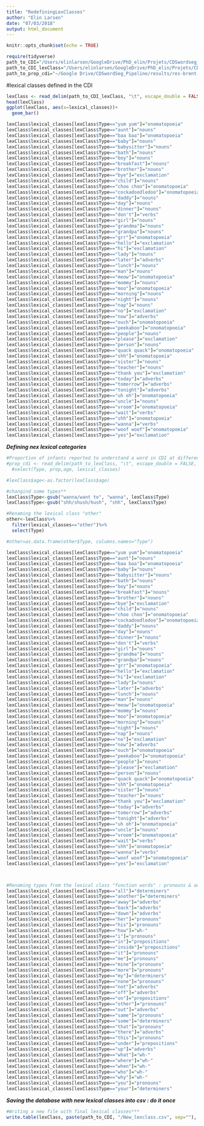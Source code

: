 ```yaml
---
title: "RedefiningLexClasses"
author: "Elin Larsen"
date: "07/03/2018"
output: html_document
---
```


```r
knitr::opts_chunk$set(echo = TRUE)

require(tidyverse) 
path_to_CDI="/Users/elinlarsen/GoogleDrive/PhD_elin/Projets/CDSwordseg_Pipeline/CDI/english/"
path_to_CDI_lexClass="/Users/elinlarsen/GoogleDrive/PhD_elin/Projets/CDSwordSeg_Pipeline//CDI/english/CDI_lexical_classes.txt"
path_to_prop_cdi="~/Google Drive/CDSwordSeg_Pipeline/results/res-brent-CDS/Analysis_algos_CDI/CDI_data/PropUnderstandCDI.csv"
```

#lexical classes defined in the CDI

```r
lexClass <- read_delim(path_to_CDI_lexClass, "\t", escape_double = FALSE, trim_ws = TRUE)
head(lexClass)
ggplot(lexClass, aes(x=lexical_classes))+
  geom_bar()

lexClass$lexical_classes[lexClass$Type=="yum yum"]="onomatopoeia"
lexClass$lexical_classes[lexClass$Type=="aunt"]="nouns"
lexClass$lexical_classes[lexClass$Type=="baa baa"]="onomatopoeia"
lexClass$lexical_classes[lexClass$Type=="baby"]="nouns"
lexClass$lexical_classes[lexClass$Type=="babysitter"]="nouns"
lexClass$lexical_classes[lexClass$Type=="bath"]="nouns"
lexClass$lexical_classes[lexClass$Type=="boy"]="nouns"
lexClass$lexical_classes[lexClass$Type=="breakfast"]="nouns"
lexClass$lexical_classes[lexClass$Type=="brother"]="nouns"
lexClass$lexical_classes[lexClass$Type=="bye"]="exclamation"
lexClass$lexical_classes[lexClass$Type=="child"]="nouns"
lexClass$lexical_classes[lexClass$Type=="choo choo"]="onomatopoeia"
lexClass$lexical_classes[lexClass$Type=="cockadoodledoo"]="onomatopoeia"
lexClass$lexical_classes[lexClass$Type=="daddy"]="nouns"
lexClass$lexical_classes[lexClass$Type=="day"]="nouns"
lexClass$lexical_classes[lexClass$Type=="dinner"]="nouns"
lexClass$lexical_classes[lexClass$Type=="don't"]="verbs"
lexClass$lexical_classes[lexClass$Type=="girl"]="nouns"
lexClass$lexical_classes[lexClass$Type=="grandma"]="nouns"
lexClass$lexical_classes[lexClass$Type=="grandpa"]="nouns"
lexClass$lexical_classes[lexClass$Type=="grr"]="onomatopoeia"
lexClass$lexical_classes[lexClass$Type=="hello"]="exclamation"
lexClass$lexical_classes[lexClass$Type=="hi"]="exclamation"
lexClass$lexical_classes[lexClass$Type=="lady"]="nouns"
lexClass$lexical_classes[lexClass$Type=="later"]="adverbs"
lexClass$lexical_classes[lexClass$Type=="lunch"]="nouns"
lexClass$lexical_classes[lexClass$Type=="man"]="nouns"
lexClass$lexical_classes[lexClass$Type=="meow"]="onomatopoeia"
lexClass$lexical_classes[lexClass$Type=="mommy"]="nouns"
lexClass$lexical_classes[lexClass$Type=="moo"]="onomatopoeia"
lexClass$lexical_classes[lexClass$Type=="morning"]="nouns"
lexClass$lexical_classes[lexClass$Type=="night"]="nouns"
lexClass$lexical_classes[lexClass$Type=="nap"]="nouns"
lexClass$lexical_classes[lexClass$Type=="no"]="exclamation"
lexClass$lexical_classes[lexClass$Type=="now"]="adverbs"
lexClass$lexical_classes[lexClass$Type=="ouch"]="onomatopoeia"
lexClass$lexical_classes[lexClass$Type=="peekaboo"]="onomatopoeia"
lexClass$lexical_classes[lexClass$Type=="people"]="nouns"
lexClass$lexical_classes[lexClass$Type=="please"]="exclamation"
lexClass$lexical_classes[lexClass$Type=="person"]="nouns"
lexClass$lexical_classes[lexClass$Type=="quack quack"]="onomatopoeia"
lexClass$lexical_classes[lexClass$Type=="shh"]="onomatopoeia"
lexClass$lexical_classes[lexClass$Type=="sister"]="nouns"
lexClass$lexical_classes[lexClass$Type=="teacher"]="nouns"
lexClass$lexical_classes[lexClass$Type=="thank you"]="exclamation"
lexClass$lexical_classes[lexClass$Type=="today"]="adverbs"
lexClass$lexical_classes[lexClass$Type=="tomorrow"]="adverbs"
lexClass$lexical_classes[lexClass$Type=="tonight"]="adverbs"
lexClass$lexical_classes[lexClass$Type=="uh oh"]="onomatopoeia"
lexClass$lexical_classes[lexClass$Type=="uncle"]="nouns"
lexClass$lexical_classes[lexClass$Type=="vroom"]="onomatopoeia"
lexClass$lexical_classes[lexClass$Type=="wait"]="verbs"
lexClass$lexical_classes[lexClass$Type=="shh"]="onomatopoeia"
lexClass$lexical_classes[lexClass$Type=="wanna"]="verbs"
lexClass$lexical_classes[lexClass$Type=="woof woof"]="onomatopoeia"
lexClass$lexical_classes[lexClass$Type=="yes"]="exclamation"


```


***Defining nex lexical categories***
```r
#Proportion of infants reported to understand a word in CDI at different ages**
#prop_cdi <- read_delim(path_to_lexClass, "\t", escape_double = FALSE, trim_ws = TRUE) %>%
  #select(Type, prop,age, lexical_classes)

#lexClass$age<-as.factor(lexClass$age)

#changind some types**
lexClass$Type<-gsub("wanna/want to", "wanna", lexClass$Type)
lexClass$Type<-gsub("shh/shush/hush", "shh", lexClass$Type)

#Renaming the lexical class "other"
other<-lexClass%>%
  filter(lexical_classes=="other")%>%
  select(Type)

#other=as.data.frame(other$Type, columns.names="Type")

lexClass$lexical_classes[lexClass$Type=="yum yum"]="onomatopoeia"
lexClass$lexical_classes[lexClass$Type=="aunt"]="nouns"
lexClass$lexical_classes[lexClass$Type=="baa baa"]="onomatopoeia"
lexClass$lexical_classes[lexClass$Type=="baby"]="nouns"
lexClass$lexical_classes[lexClass$Type=="babysitter"]="nouns"
lexClass$lexical_classes[lexClass$Type=="bath"]="nouns"
lexClass$lexical_classes[lexClass$Type=="boy"]="nouns"
lexClass$lexical_classes[lexClass$Type=="breakfast"]="nouns"
lexClass$lexical_classes[lexClass$Type=="brother"]="nouns"
lexClass$lexical_classes[lexClass$Type=="bye"]="exclamation"
lexClass$lexical_classes[lexClass$Type=="child"]="nouns"
lexClass$lexical_classes[lexClass$Type=="choo choo"]="onomatopoeia"
lexClass$lexical_classes[lexClass$Type=="cockadoodledoo"]="onomatopoeia"
lexClass$lexical_classes[lexClass$Type=="daddy"]="nouns"
lexClass$lexical_classes[lexClass$Type=="day"]="nouns"
lexClass$lexical_classes[lexClass$Type=="dinner"]="nouns"
lexClass$lexical_classes[lexClass$Type=="don't"]="verbs"
lexClass$lexical_classes[lexClass$Type=="girl"]="nouns"
lexClass$lexical_classes[lexClass$Type=="grandma"]="nouns"
lexClass$lexical_classes[lexClass$Type=="grandpa"]="nouns"
lexClass$lexical_classes[lexClass$Type=="grr"]="onomatopoeia"
lexClass$lexical_classes[lexClass$Type=="hello"]="exclamation"
lexClass$lexical_classes[lexClass$Type=="hi"]="exclamation"
lexClass$lexical_classes[lexClass$Type=="lady"]="nouns"
lexClass$lexical_classes[lexClass$Type=="later"]="adverbs"
lexClass$lexical_classes[lexClass$Type=="lunch"]="nouns"
lexClass$lexical_classes[lexClass$Type=="man"]="nouns"
lexClass$lexical_classes[lexClass$Type=="meow"]="onomatopoeia"
lexClass$lexical_classes[lexClass$Type=="mommy"]="nouns"
lexClass$lexical_classes[lexClass$Type=="moo"]="onomatopoeia"
lexClass$lexical_classes[lexClass$Type=="morning"]="nouns"
lexClass$lexical_classes[lexClass$Type=="night"]="nouns"
lexClass$lexical_classes[lexClass$Type=="nap"]="nouns"
lexClass$lexical_classes[lexClass$Type=="no"]="exclamation"
lexClass$lexical_classes[lexClass$Type=="now"]="adverbs"
lexClass$lexical_classes[lexClass$Type=="ouch"]="onomatopoeia"
lexClass$lexical_classes[lexClass$Type=="peekaboo"]="onomatopoeia"
lexClass$lexical_classes[lexClass$Type=="people"]="nouns"
lexClass$lexical_classes[lexClass$Type=="please"]="exclamation"
lexClass$lexical_classes[lexClass$Type=="person"]="nouns"
lexClass$lexical_classes[lexClass$Type=="quack quack"]="onomatopoeia"
lexClass$lexical_classes[lexClass$Type=="shh"]="onomatopoeia"
lexClass$lexical_classes[lexClass$Type=="sister"]="nouns"
lexClass$lexical_classes[lexClass$Type=="teacher"]="nouns"
lexClass$lexical_classes[lexClass$Type=="thank you"]="exclamation"
lexClass$lexical_classes[lexClass$Type=="today"]="adverbs"
lexClass$lexical_classes[lexClass$Type=="tomorrow"]="adverbs"
lexClass$lexical_classes[lexClass$Type=="tonight"]="adverbs"
lexClass$lexical_classes[lexClass$Type=="uh oh"]="onomatopoeia"
lexClass$lexical_classes[lexClass$Type=="uncle"]="nouns"
lexClass$lexical_classes[lexClass$Type=="vroom"]="onomatopoeia"
lexClass$lexical_classes[lexClass$Type=="wait"]="verbs"
lexClass$lexical_classes[lexClass$Type=="shh"]="onomatopoeia"
lexClass$lexical_classes[lexClass$Type=="wanna"]="verbs"
lexClass$lexical_classes[lexClass$Type=="woof woof"]="onomatopoeia"
lexClass$lexical_classes[lexClass$Type=="yes"]="exclamation"



#Renaming types from the lexical class "function words" : pronouns & adverbs & determiner & preposition
lexClass$lexical_classes[lexClass$Type=="all"]="determiners"
lexClass$lexical_classes[lexClass$Type=="another"]="determiners"
lexClass$lexical_classes[lexClass$Type=="away"]="adverbs"
lexClass$lexical_classes[lexClass$Type=="back"]="adverbs"
lexClass$lexical_classes[lexClass$Type=="down"]="adverbs"
lexClass$lexical_classes[lexClass$Type=="her"]="pronouns"
lexClass$lexical_classes[lexClass$Type=="his"]="pronouns"
lexClass$lexical_classes[lexClass$Type=="how"]="wh-"
lexClass$lexical_classes[lexClass$Type=="i"]="pronouns"
lexClass$lexical_classes[lexClass$Type=="in"]="prepositions"
lexClass$lexical_classes[lexClass$Type=="inside"]="prepositions"
lexClass$lexical_classes[lexClass$Type=="it"]="pronouns"
lexClass$lexical_classes[lexClass$Type=="me"]="pronouns"
lexClass$lexical_classes[lexClass$Type=="mine"]="pronouns"
lexClass$lexical_classes[lexClass$Type=="more"]="pronouns"
lexClass$lexical_classes[lexClass$Type=="my"]="determiners"
lexClass$lexical_classes[lexClass$Type=="none"]="pronouns"
lexClass$lexical_classes[lexClass$Type=="not"]="adverbs"
lexClass$lexical_classes[lexClass$Type=="off"]="adverbs"
lexClass$lexical_classes[lexClass$Type=="on"]="prepositions"
lexClass$lexical_classes[lexClass$Type=="other"]="pronouns"
lexClass$lexical_classes[lexClass$Type=="out"]="adverbs"
lexClass$lexical_classes[lexClass$Type=="same"]="pronouns"
lexClass$lexical_classes[lexClass$Type=="some"]="determiners"
lexClass$lexical_classes[lexClass$Type=="that"]="pronouns"
lexClass$lexical_classes[lexClass$Type=="there"]="adverbs"
lexClass$lexical_classes[lexClass$Type=="this"]="pronouns"
lexClass$lexical_classes[lexClass$Type=="under"]="prepositions"
lexClass$lexical_classes[lexClass$Type=="up"]="adverbs"
lexClass$lexical_classes[lexClass$Type=="what"]="wh-"
lexClass$lexical_classes[lexClass$Type=="where"]="wh-"
lexClass$lexical_classes[lexClass$Type=="when"]="wh-"
lexClass$lexical_classes[lexClass$Type=="who"]="wh-"
lexClass$lexical_classes[lexClass$Type=="why"]="wh-"
lexClass$lexical_classes[lexClass$Type=="you"]="pronouns"
lexClass$lexical_classes[lexClass$Type=="your"]="determiners"
```


***Saving the database with new lexical classes into csv : do it once***
```r
#Writing a new file with final lexical classes***
write.table(lexClass, paste(path_to_CDI, "/New_lexclass.csv", sep=""), na = "NA", append = FALSE, col.names = TRUE, sep="\t", row.names = FALSE)
```
